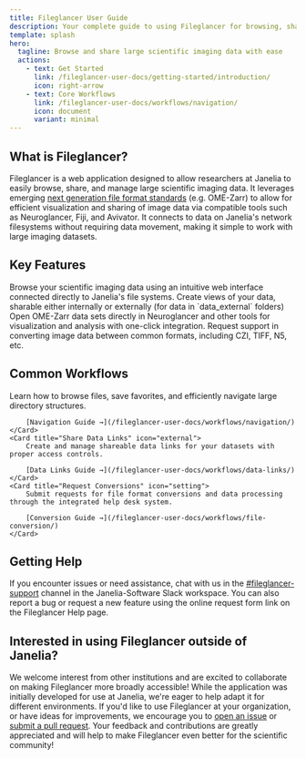 ```yaml
---
title: Fileglancer User Guide
description: Your complete guide to using Fileglancer for browsing, sharing, and managing scientific imaging data at Janelia Research Campus.
template: splash
hero:
  tagline: Browse and share large scientific imaging data with ease
  actions:
    - text: Get Started
      link: /fileglancer-user-docs/getting-started/introduction/
      icon: right-arrow
    - text: Core Workflows
      link: /fileglancer-user-docs/workflows/navigation/
      icon: document
      variant: minimal
---
```



## What is Fileglancer?

Fileglancer is a web application designed to allow researchers at Janelia to easily browse, share, and manage large scientific imaging data. It leverages emerging [next generation file format standards](https://www.nature.com/articles/s41592-021-01326-w) (e.g. OME-Zarr) to allow for efficient visualization and sharing of image data via compatible tools such as Neuroglancer, Fiji, and Avivator. It connects to data on Janelia's network filesystems without requiring data movement, making it simple to work with large imaging datasets. 

<StyledImage
lightSrc={lightFileglancer}
darkSrc={darkFileglancer}
alt="Screenshot of the Fileglancer interface showing a directory of OME-Zarr datasets."
/>

## Key Features

<CardGrid stagger>
	<Card title="Easy File Navigation" icon="open-book">
		Browse your scientific imaging data using an intuitive web interface connected directly to Janelia's file systems.
	</Card>
	<Card title="Seamless Data Sharing" icon="external">
		Create views of your data, sharable either internally or externally (for data in `data_external` folders) 
	</Card>
	<Card title="Data Viewer Integration" icon="puzzle">
		Open OME-Zarr data sets directly in Neuroglancer and other tools for visualization and analysis with one-click integration.
	</Card>
	<Card title="Format Support" icon="seti:svg">
		Request support in converting image data between common formats, including CZI, TIFF, N5, etc.
	</Card>
</CardGrid>

## Common Workflows

<CardGrid>
	<Card title="Navigate Your Data" icon="right-arrow">
		Learn how to browse files, save favorites, and efficiently navigate large directory structures.

		[Navigation Guide →](/fileglancer-user-docs/workflows/navigation/)
	</Card>
	<Card title="Share Data Links" icon="external">
		Create and manage shareable data links for your datasets with proper access controls.

		[Data Links Guide →](/fileglancer-user-docs/workflows/data-links/)
	</Card>
	<Card title="Request Conversions" icon="setting">
		Submit requests for file format conversions and data processing through the integrated help desk system.

		[Conversion Guide →](/fileglancer-user-docs/workflows/file-conversion/)
	</Card>
</CardGrid>

## Getting Help

If you encounter issues or need assistance, chat with us in the [#fileglancer-support](https://hhmi.enterprise.slack.com/archives/C0938N06YN8) channel in the Janelia-Software Slack workspace. You can also report a bug or request a new feature using the online request form link on the Fileglancer Help page.

## Interested in using Fileglancer outside of Janelia?

We welcome interest from other institutions and are excited to collaborate on making Fileglancer more broadly accessible! While the application was initially developed for use at Janelia, we're eager to help adapt it for different environments. If you'd like to use Fileglancer at your organization, or have ideas for improvements, we encourage you to [open an issue](https://github.com/JaneliaSciComp/fileglancer/issues) or [submit a pull request](https://github.com/JaneliaSciComp/fileglancer/pulls). Your feedback and contributions are greatly appreciated and will help to make Fileglancer even better for the scientific community!
